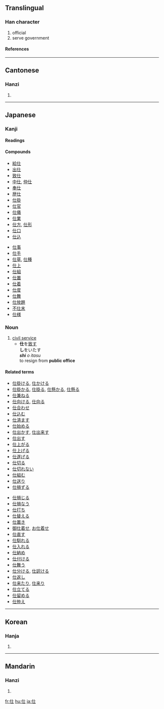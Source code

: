 ==Translingual==
===Han character===
{{Han char|rn=9|rad=人|as=03|sn=5|four=2421<sub>0</sub>|canj=人土 (OG)}}
# official
# serve government

====References====
{{Han ref|kx=0092.070|dkj=00368|dj=0195.100|hdz=10112.030|uh=4ED5|ud=20181|bh=A54B|bd=42315}}

----
==Cantonese==
===Hanzi===
{{yue-hanzi|jyut=|y=si6}}
# {{defn|Cantonese}}

----
==Japanese==
===Kanji===
{{ja-kanji|grade=3|rs=人03}}

====Readings====
{{ja-readings|on=[[し]] ([[shi]]), [[じ]] ([[ji]])|kun=[[つかえる]] ([[仕える]], [[tsukaeru]]), [[つかまつる]] ([[仕る]], [[tsukamatsuru]])}}

====Compounds====
{{top2}}
* [[給仕]]
* [[出仕]]
* [[致仕]]
* [[中仕]], [[仲仕]]
* [[奉仕]]
* [[歴仕]]
* [[仕掛]]
* [[仕官]]
* [[仕儀]]
* [[仕業]]
* [[仕方]], [[仕形]]
* [[仕口]]
* [[仕込]]
{{mid2}}
* [[仕事]]
* [[仕手]]
* [[仕草]], [[仕種]]
* [[仕上]]
* [[仕組]]
* [[仕置]]
* [[仕着]]
* [[仕度]]
* [[仕舞]]
* [[仕放題]]
* [[不仕末]]
* [[仕様]]
{{bottom}}

===Noun===
{{ja-noun|k|hira=し|rom=shi}}
# [[civil service]]
#* '''仕'''を[[致す]]<br>'''し'''をいたす<br>'' '''shi''' o itasu''<br>to resign from '''public office'''

====Related terms====
{{top2}}
* [[仕掛ける]], [[仕かける]]
* [[仕掛かる]], [[仕掛る]], [[仕懸かる]], [[仕懸る]]
* [[仕兼ねる]]
* [[仕向ける]], [[仕向る]]
* [[仕合わせ]]
* [[仕込む]]
* [[仕済ます]]
* [[仕始める]]
* [[仕出かす]], [[仕出来す]]
* [[仕出す]]
* [[仕上がる]]
* [[仕上げる]]
* [[仕遂げる]]
* [[仕切る]]
* [[仕切れない]]
* [[仕組む]]
* [[仕送り]]
* [[仕損ずる]]
{{mid2}}
* [[仕損じる]]
* [[仕損なう]]
* [[仕打ち]]
* [[仕替える]]
* [[仕置き]]
* [[御仕着せ]], [[お仕着せ]]
* [[仕直す]]
* [[仕馴れる]]
* [[仕入れる]]
* [[仕納め]]
* [[仕付ける]]
* [[仕舞う]]
* [[仕分ける]], [[仕訳ける]]
* [[仕返し]]
* [[仕来たり]], [[仕来り]]
* [[仕立てる]]
* [[仕留める]]
* [[仕拵え]]
{{bottom}}

----
==Korean==
===Hanja===
{{ko-hanja|hangeul=사|rv=sa|mr=sa}}
# {{defn|Korean}}

----
==Mandarin==
===Hanzi===
{{cmn-hanzi|pin=[[shì]] ([[shi4]]), [[zhàng]] ([[zhang4]])|wg=shih<sup>4</sup>, chang<sup>4</sup>}}
# {{defn|Mandarin}}

[[fr:仕]]
[[hu:仕]]
[[ja:仕]]